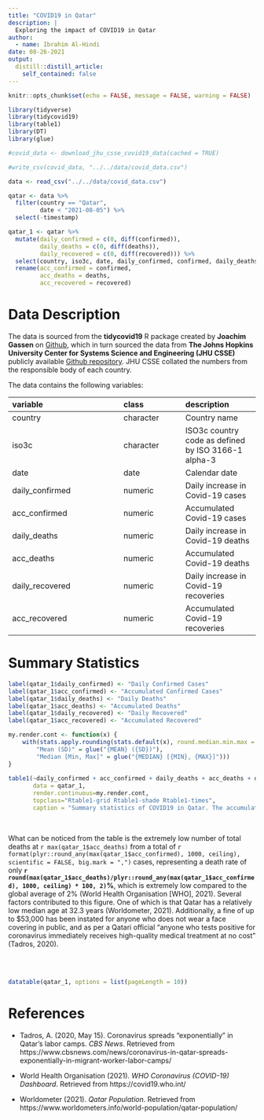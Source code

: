 ```yaml
---
title: "COVID19 in Qatar"
description: |
  Exploring the impact of COVID19 in Qatar
author:
  - name: Ibrahim Al-Hindi
date: 08-26-2021
output:
  distill::distill_article:
    self_contained: false
---
```



```r
knitr::opts_chunk$set(echo = FALSE, message = FALSE, warning = FALSE)
```

```r
library(tidyverse)
library(tidycovid19)
library(table1)
library(DT)
library(glue)
```


```r
#covid_data <- download_jhu_csse_covid19_data(cached = TRUE)

#write_csv(covid_data, "../../data/covid_data.csv")

data <- read_csv("../../data/covid_data.csv")

qatar <- data %>%
  filter(country == "Qatar",
         date < "2021-08-05") %>%
  select(-timestamp)

qatar_1 <- qatar %>%
  mutate(daily_confirmed = c(0, diff(confirmed)),
         daily_deaths = c(0, diff(deaths)),
         daily_recovered = c(0, diff(recovered))) %>%
  select(country, iso3c, date, daily_confirmed, confirmed, daily_deaths, deaths, daily_recovered, recovered) %>%
  rename(acc_confirmed = confirmed,
         acc_deaths = deaths,
         acc_recovered = recovered)

```


# Data Description

The data is sourced from the **tidycovid19** R package created by **Joachim Gassen** on [Github](https://github.com/joachim-gassen/tidycovid19), which in turn sourced the data from **The Johns Hopkins University Center for Systems Science and Engineering (JHU CSSE)** publicly available [Github repository](https://github.com/CSSEGISandData/COVID-19). JHU CSSE collated the numbers from the responsible body of each country.

The data contains the following variables:

|**variable**      |**class** |**description** |
|:-----------------|:---------|:-----------|
|country           |character |Country name |
|iso3c             |character | ISO3c country code as defined by ISO 3166-1 alpha-3 |
|date              |date      | Calendar date |
|daily_confirmed   |numeric   | Daily increase in Covid-19 cases |
|acc_confirmed     |numeric   | Accumulated Covid-19 cases |
|daily_deaths      |numeric   | Daily increase in Covid-19 deaths |
|acc_deaths        |numeric   | Accumulated Covid-19 deaths |
|daily_recovered   |numeric   | Daily increase in Covid-19 recoveries |
|acc_recovered     |numeric   | Accumulated Covid-19 recoveries |


# Summary Statistics

```r

label(qatar_1$daily_confirmed) <- "Daily Confirmed Cases"
label(qatar_1$acc_confirmed) <- "Accumulated Confirmed Cases"
label(qatar_1$daily_deaths) <- "Daily Deaths"
label(qatar_1$acc_deaths) <- "Accumulated Deaths"
label(qatar_1$daily_recovered) <- "Daily Recovered"
label(qatar_1$acc_recovered) <- "Accumulated Recovered"

my.render.cont <- function(x) {
    with(stats.apply.rounding(stats.default(x), round.median.min.max = FALSE), c("",
        "Mean (SD)" = glue("{MEAN} ({SD})"),
        "Median [Min, Max]" = glue("{MEDIAN} [{MIN}, {MAX}]")))
}
  
table1(~daily_confirmed + acc_confirmed + daily_deaths + acc_deaths + daily_recovered + acc_recovered,
       data = qatar_1,
       render.continuous=my.render.cont,
       topclass="Rtable1-grid Rtable1-shade Rtable1-times",
       caption = "Summary statistics of COVID19 in Qatar. The accumulated death rate at 601 is extremely low compared to the number of accumulated cases at 227,000")
```
<br>

What can be noticed from the table is the extremely low number of total deaths at `r max(qatar_1$acc_deaths)` from a total of `r format(plyr::round_any(max(qatar_1$acc_confirmed), 1000, ceiling), scientific = FALSE, big.mark = ",")` cases, representing a death rate of only **`r round(max(qatar_1$acc_deaths)/plyr::round_any(max(qatar_1$acc_confirmed), 1000, ceiling) * 100, 2)`%**, which is extremely low compared to the global average of 2% (World Health Organisation [WHO], 2021). Several factors contributed to this figure. One of which is that Qatar has a relatively low median age at 32.3 years (Worldometer, 2021). Additionally, a fine of up to $53,000 has been instated for anyone who does not wear a face covering in public, and as per a Qatari official "anyone who tests positive for coronavirus immediately receives high-quality medical treatment at no cost" (Tadros, 2020).


<br>
<br>


```r
datatable(qatar_1, options = list(pageLength = 10))
```



# References

- Tadros, A. (2020, May 15). Coronavirus spreads "exponentially" in Qatar's labor camps. *CBS News*. Retrieved from https://www.cbsnews.com/news/coronavirus-in-qatar-spreads-exponentially-in-migrant-worker-labor-camps/

- World Health Organisation (2021). *WHO Coronavirus (COVID-19) Dashboard*. Retrieved from https://covid19.who.int/

- Worldometer (2021). *Qatar Population*. Retrieved from https://www.worldometers.info/world-population/qatar-population/






























